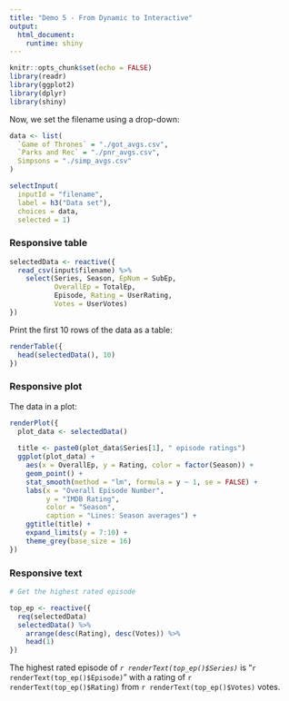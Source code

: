 ```yaml
---
title: "Demo 5 - From Dynamic to Interactive"
output: 
  html_document:
    runtime: shiny
---
```


```r
knitr::opts_chunk$set(echo = FALSE)
library(readr)
library(ggplot2)
library(dplyr)
library(shiny)
```


Now, we set the filename using a drop-down:

```r
data <- list(
  `Game of Thrones` = "./got_avgs.csv",
  `Parks and Rec` = "./pnr_avgs.csv",
  Simpsons = "./simp_avgs.csv"
)

selectInput(
  inputId = "filename", 
  label = h3("Data set"), 
  choices = data, 
  selected = 1)
```

### Responsive table

```r
selectedData <- reactive({
  read_csv(input$filename) %>% 
    select(Series, Season, EpNum = SubEp, 
           OverallEp = TotalEp,
           Episode, Rating = UserRating, 
           Votes = UserVotes)
})
```

Print the first 10 rows of the data as a table:

```r
renderTable({
  head(selectedData(), 10)
})
```

### Responsive plot

The data in a plot:

```r

renderPlot({
  plot_data <- selectedData()
  
  title <- paste0(plot_data$Series[1], " episode ratings")
  ggplot(plot_data) +
    aes(x = OverallEp, y = Rating, color = factor(Season)) +
    geom_point() +
    stat_smooth(method = "lm", formula = y ~ 1, se = FALSE) +
    labs(x = "Overall Episode Number",
         y = "IMDB Rating", 
         color = "Season",
         caption = "Lines: Season averages") +
    ggtitle(title) + 
    expand_limits(y = 7:10) + 
    theme_grey(base_size = 16)  
})

```

### Responsive text

```r
# Get the highest rated episode

top_ep <- reactive({
  req(selectedData)
  selectedData() %>%
    arrange(desc(Rating), desc(Votes)) %>%
    head(1)
})
```

The highest rated episode of _`r renderText(top_ep()$Series)`_
is "`r renderText(top_ep()$Episode)`" with a rating of
`r renderText(top_ep()$Rating)` from `r renderText(top_ep()$Votes)` votes.




